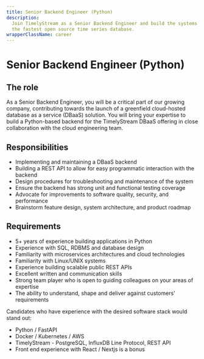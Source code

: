 ```yaml
---
title: Senior Backend Engineer (Python)
description:
  Join TimelyStream as a Senior Backend Engineer and build the systems that support
  the fastest open source time series database.
wrapperClassName: career
---
```



<h1>Senior Backend Engineer (Python)</h1>

<AboutBlazar />

<h2>The role</h2>

As a Senior Backend Engineer, you will be a critical part of our growing
company, contributing towards the launch of a greenfield cloud-hosted database
as a service (DBaaS) solution. You will bring your expertise to build a
Python-based backend for the TimelyStream DBaaS offering in close collaboration with
the cloud engineering team.

<h2>Responsibilities</h2>

- Implementing and maintaining a DBaaS backend
- Building a REST API to allow for easy programmatic interaction with the
  backend
- Design procedures for troubleshooting and maintenance of the system
- Ensure the backend has strong unit and functional testing coverage
- Advocate for improvements to software quality, security, and performance
- Brainstorm feature design, system architecture, and product roadmap

<h2>Requirements</h2>

- 5+ years of experience building applications in Python
- Experience with SQL, RDBMS and database design
- Familiarity with microservices architectures and cloud technologies
- Familiarity with Linux/UNIX systems
- Experience building scalable public REST APIs
- Excellent written and communication skills
- Strong team player who is open to guiding colleagues on your areas of
  expertise
- The ability to understand, shape and deliver against customers' requirements

Candidates who have experience with the desired software stack would stand out:

- Python / FastAPI
- Docker / Kubernetes / AWS
- TimelyStream - PostgreSQL, InfluxDB Line Protocol, REST API
- Front end experience with React / Nextjs is a bonus

<WhatWeOffer />

<WorkingAtBlazar />

<CareerButton
  title="Senior Backend Engineer"
  bambooUrl="https://timelystream.com"
/>
